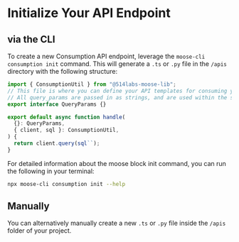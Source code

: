 
# Initialize Your API Endpoint

## via the CLI

To create a new Consumption API endpoint, leverage the `moose-cli consumption init` command. This will generate a `.ts` or `.py` file in the `/apis` directory with the following structure:

```ts
import { ConsumptionUtil } from "@514labs-moose-lib";
// This file is where you can define your API templates for consuming your data
// All query_params are passed in as strings, and are used within the sql tag to parameterize your queries
export interface QueryParams {}

export default async function handle(
  {}: QueryParams,
  { client, sql }: ConsumptionUtil,
) {
  return client.query(sql``);
}
```

For detailed information about the moose block init command, you can run the following in your terminal:

```bash copy
npx moose-cli consumption init --help
```

## Manually

You can alternatively manually create a new `.ts` or `.py` file inside the `/apis` folder of your project.
